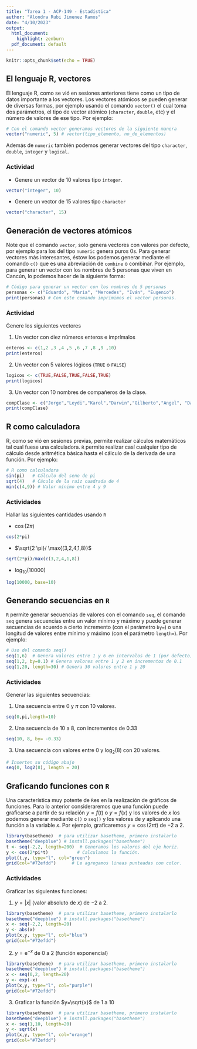 ---
title: "Tarea 1 - ACP-149 - Estadística"
author: "Alondra Rubi Jimenez Ramos"
date: "4/10/2023"
output:
  html_document:
    highlight: zenburn
  pdf_document: default
---

```{r setup, include=FALSE}
knitr::opts_chunk$set(echo = TRUE)
```

## El lenguaje R, vectores

El lenguaje R, como se vió en sesiones anteriores tiene como un tipo de datos importante a los vectores. Los vectores atómicos se pueden generar de diversas formas, por ejemplo usando el comando `vector()` el cual toma dos parámetros, el tipo de vector atómico (`character`, `double`, etc) y el número de valores de ese tipo. Por ejemplo:


```{r}
# Con el comando vector generamos vectores de la siguiente manera
vector("numeric", 5) # vector(tipo_elemento, no_de_elementos)
```
Además de `numeric` también podemos generar vectores del tipo `character`, `double`, `integer` y `logical`.

### Actividad

- Genere un vector de 10 valores tipo `integer`.

```{r, eval=FALSE}
vector("integer", 10)
```

- Genere un vector de 15 valores tipo `character`

```{r, eval=FALSE}
vector("character", 15)
```


## Generación de vectores atómicos

Note que el comando `vector`, solo genera vectores con valores por defecto, por ejemplo para los del tipo `numeric` genera puros $0$s. Para generar vectores más interesantes, éstow los podemos generar mediante el comando `c()` que es una abreviación de `combine` o combinar. Por ejemplo, para generar un vector con los nombres de $5$ personas que viven en Cancún, lo podemos hacer de la siguiente forma:

```{r}
# Código para generar un vector con los nombres de 5 personas
personas <- c("Eduardo", "Maria", "Mercedes", "Iván", "Eugenio")
print(personas) # Con este comando imprimimos el vector personas.
```

### Actividad

Genere los siguientes vectores

1. Un vector con diez números enteros e imprímalos

```{r, eval=FALSE}
enteros <- c(1,2 ,3 ,4 ,5 ,6 ,7 ,8 ,9 ,10)
print(enteros)
```

2. Un vector con 5 valores lógicos (`TRUE` o `FALSE`)

```{r, eval=FALSE}
logicos <- c(TRUE,FALSE,TRUE,FALSE,TRUE)
print(logicos)
```


3. Un vector con 10 nombres de compañeros de la clase.

```{r, eval=FALSE}
compClase <- c("Jorge","Leydi","Karol","Darwin","Gilberto","Angel", "Daniel", "Pedro", "Daniela", "Alejandro")
print(compClase)
```

## R como calculadora

R, como se vió en sesiones previas, permite realizar cálculos matemáticos tal cual fuese una calculadora. `R` permite realizar casí cualquier tipo de cálculo desde aritmética básica hasta el cálculo de la derivada de una función. Por ejemplo:

```{r}
# R como calculadora
sin(pi)   # Cálculo del seno de pi
sqrt(4)   # Cáculo de la raíz cuadrada de 4
min(c(4,9)) # Valor mínimo entre 4 y 9
```

### Actividades 

Hallar las siguientes cantidades usando `R`

- $\cos(2 \pi)$

```{r, eval=FALSE}
cos(2*pi)
```

- $\sqrt{2 \pi}/ \max{(3,2,4,1,8)}$

```{r, eval=FALSE}
sqrt(2*pi)/max(c(3,2,4,1,8))
```

- $\log_{10}(10000)$

```{r, eval=FALSE}
log(10000, base=10)
```

## Generando secuencias en `R`

`R` permite generar secuencias de valores con el comando `seq`, el comando `seq` genera secuencias entre un valor mínimo y máximo y puede generar secuencias de acuerdo a cierto incremento (con el parámetro `by=`) o una longitud de valores entre mínimo y máximo (con el parámetro `length=`). Por ejemplo:

```{r}
# Uso del comando seq()
seq(1,6)  # Genera valores entre 1 y 6 en intervalos de 1 (por defecto)
seq(1,2, by=0.1) # Genera valores entre 1 y 2 en incrementos de 0.1
seq(1,20, length=30) # Genera 30 valores entre 1 y 20
```

### Actividades

Generar las siguientes secuencias:

1. Una secuencia entre $0$ y $\pi$ con $10$ valores.

```{r, eval=FALSE}
seq(0,pi,length=10)
```

2. Una secuencia de $10$ a $8$, con incrementos de $0.33$

```{r, eval=FALSE}
seq(10, 8, by= -0.33)
```

3. Una secuencia con valores entre $0$ y $\log_2(8)$ con $20$ valores.

```{r}
# Inserten su código abajo
seq(0, log2(8), length = 20)

```


## Graficando funciones con `R`

Una característica muy potente de `R`es en la realización de gráficos de funciones. Para lo anterior consideraremos que una función puede graficarse a partir de su relación $y=f(t)$ o $y=f(x)$ y los valores de $x$ los podemos generar mediante `c()` o `seq()` y los valores de $y$ aplicando una función a la variable $x$. Por ejemplo, graficaremos $y=\cos(2 \pi t)$ de $-2$ a $2$.

```{r}
library(basetheme)  # para utilizar basetheme, primero instalarlo
basetheme("deepblue") # install.packages("basetheme")
t <- seq(-2,2, length=200)  # Generamos los valores del eje horiz.
y <- cos(2*pi*t)           # Calculamos la función.
plot(t,y, type="l", col="green")
grid(col="#72efdd")      # Le agregamos lineas punteadas con color.
```

### Actividades

Graficar las siguientes funciones:

1. $y= |x|$ (valor absoluto de $x$) de $-2$ a $2$.

```{r, eval=FALSE}
library(basetheme)  # para utilizar basetheme, primero instalarlo
basetheme("deepblue") # install.packages("basetheme")
x <- seq(-2,2, length=20)
y <- abs(x)
plot(x,y, type="l", col="blue")
grid(col="#72efdd")
```

2. $y = \mbox{e}^{-x}$ de $0$ a $2$ (función exponencial)

```{r, eval=FALSE}
library(basetheme)  # para utilizar basetheme, primero instalarlo
basetheme("deepblue") # install.packages("basetheme")
x <- seq(0,2, length=20)
y <- exp(-x)
plot(x,y, type="l", col="purple")
grid(col="#72efdd")
```


3. Graficar la función $y=\sqrt{x}$ de $1$ a $10$

```{r, eval=FALSE}
library(basetheme)  # para utilizar basetheme, primero instalarlo
basetheme("deepblue") # install.packages("basetheme")
x <- seq(1,10, length=20)
y <- sqrt(x)
plot(x,y, type="l", col="orange")
grid(col="#72efdd")
```